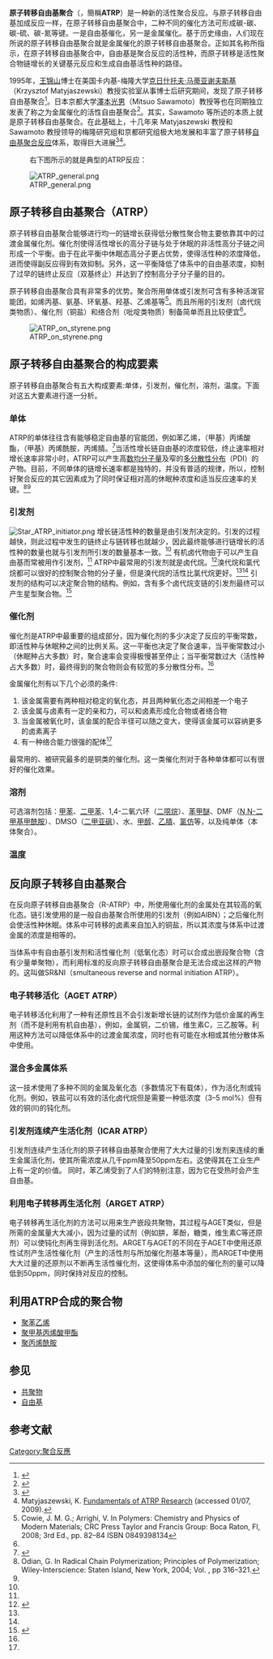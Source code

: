 '''原子转移自由基聚合'''（{{lang-en|'''Atom-transfer radical-polymerization'''}}，簡稱'''ATRP'''）是一种新的活性聚合反应。与原子转移自由基加成反应一样，在原子转移自由基聚合中，二种不同的催化方法可形成碳-碳、碳-硫、碳-氮等键。一是自由基催化，另一是金属催化。基于历史缘由，人们现在所说的原子转移自由基聚合就是金属催化的原子转移自由基聚合。正如其名称所指示，在原子转移自由基聚合中，自由基是聚合反应的活性种，而原子转移是活性聚合物链增长的关键基元反应和生成自由基活性种的路径。

1995年，[[王锦山|王锦山]]博士在美国卡内基-梅隆大学[[克日什托夫·马蒂亚谢夫斯基|克日什托夫·马蒂亚谢夫斯基]]（Krzysztof Matyjaszewski）教授实验室从事博士后研究期间，发现了原子转移自由基聚合<ref name="Wang-Matyja 1995 jacs">{{cite journal
|journal = [[J._Am._Chem._Soc.|J. Am. Chem. Soc.]]|year = 1995|volume = 117|pages = 5614–5615|doi = 10.1021/ja00125a035
|title = Controlled/"living" radical polymerization. Atom transfer radical polymerization in the presence of transition-metal complexes
|author1 = Wang, J-S|author2 = Matyjaszewski, K
}}</ref>。日本京都大学[[澤本光男|澤本光男]]（Mitsuo Sawamoto）教授等也在同期独立发表了称之为金属催化的活性自由基聚合<ref name="Sawamoto Group 1995 macromol">{{cite journal
|journal = [[Macromolecules_(journal)|Macromolecules]]|year = 1995|volume = 28|pages = 1721–1723|doi = 10.1021/ma00109a056
|title = Polymerization of Methyl Methacrylate with the Carbon Tetrachloride/Dichlorotris-(triphenylphosphine)ruthenium(II)/Methylaluminum Bis(2,6-di-tert-butylphenoxide) Initiating System: Possibility of Living Radical Polymerization
|author1 = Kato, M|author2 = Kamigaito, M|author3 = Sawamoto, M|author4 = Higashimura, T
}}</ref>。其实，Sawamoto 等所述的本质上就是原子转移自由基聚合。在此基础上，十几年来 Matyjaszewski 教授和 Sawamoto 教授领导的梅隆研究组和京都研究组极大地发展和丰富了原子转移[[自由基聚合反应|自由基聚合反应]]体系，取得巨大进展<ref name="Chem. Rev. 2001">{{cite journal
|last1=Matyjaszewski|first1=Krzysztof|last2=Xia|first2=Jianhui
|title=Atom Transfer Radical Polymerization
|journal=[[Chemical_Reviews|Chemical Reviews]]|volume=101|issue=9|pages=2921-90|year=2001|pmid=11749397|doi=10.1021/cr940534g
}}</ref><ref name="Matyja Fundamentals">Matyjaszewski, K. [http://www.chem.cmu.edu/groups/maty/about/research/03.html Fundamentals of ATRP Research] {{Wayback|url=http://www.chem.cmu.edu/groups/maty/about/research/03.html |date=20090222022449 }} (accessed 01/07, 2009).</ref>。
:右下图所示的就是典型的ATRP反应：
[[Image:ATRP_general.png|thumb]]

==原子转移自由基聚合（ATRP）==
原子转移自由基聚合能够进行均一的链增长获得低分散性聚合物主要依靠其中的过渡金属催化剂。催化剂使得活性增长的高分子链与处于休眠的非活性高分子链之间形成一个平衡。由于在此平衡中休眠态高分子更占优势，使得活性种的浓度降低，进而使得副反应得到有效抑制。另外，这一平衡降低了体系中的自由基浓度，抑制了过早的链终止反应（双基终止）并达到了控制高分子分子量的目的。

原子转移自由基聚合具有非常多的优势。聚合所用单体或引发剂可含有多种活泼官能团，如烯丙基、氨基、环氧基、羟基、乙烯基等<ref>Cowie, J. M. G.; Arrighi, V. In Polymers: Chemistry and Physics of Modern Materials; CRC Press Taylor and Francis Group: Boca Raton, Fl, 2008; 3rd Ed., pp. 82–84 ISBN 0849398134</ref>。而且所用的引发剂（卤代烷类物质）、催化剂（铜盐）和络合剂（吡啶类物质）制备简单而且比较便宜<ref name="Matyja Fundamentals"/>。

[[Image:ATRP_on_styrene.png|thumb]]

==原子转移自由基聚合的构成要素==
原子转移自由基聚合有五大构成要素:单体，引发剂，催化剂，溶剂，温度。下面对这五大要素进行逐一分析。

===单体===
ATRP的单体往往含有能够稳定自由基的官能团，例如苯乙烯，（甲基）丙烯酸酯，（甲基）丙烯酰胺，丙烯腈。<ref>{{cite journal
|title = Atom Transfer Radical Polymerization and the Synthesis of Polymeric Materials
|journal = [[Adv._Mater.|Adv. Mater.]]
|year = 1998
|volume = 10
|pages = 901
|url = http://onlinelibrary.wiley.com/doi/10.1002/(SICI)1521-4095(199808)10:12%3C901::AID-ADMA901%3E3.0.CO;2-B/abstract
|author1 = Patten, T. E
|author2 = Matyjaszewski, K
|access-date = 2014-11-16
|archive-date = 2018-03-14
|archive-url = https://web.archive.org/web/20180314015828/http://onlinelibrary.wiley.com/doi/10.1002/(SICI)1521-4095(199808)10:12%3C901::AID-ADMA901%3E3.0.CO;2-B/abstract
|dead-url = no
}}</ref>当活性增长链自由基的浓度较低，终止速率相对增长速率非常小时，ATRP可以产生高[[数均分子量|数均分子量]]及窄的[[多分散性分布|多分散性分布]]（PDI）的产物。目前，不同单体的链增长速率都是独特的，并没有普适的规律，所以，控制好聚合反应的其它因素成为了同时保证相对高的休眠种浓度和适当反应速率的关键。<ref name=Odian>Odian, G. In Radical Chain Polymerization; Principles of Polymerization; Wiley-Interscience: Staten Island, New York, 2004; Vol. , pp 316–321.
</ref><ref name="Chem. Rev. 2001"/>

===引发剂===
[[File:Star_ATRP_initiator.png|thumb]]
增长链活性种的数量是由引发剂决定的。引发的过程越快，则此过程中发生的链终止与链转移也就越少，因此最终能够进行链增长的活性种的数量也就与引发剂所引发的数量基本一致。<ref name="Chem. Rev. 2001"/> 有机卤代物由于可以产生自由基而常被用作引发剂，<ref name="Odian"/> ATRP中最常用的引发剂就是卤代烷。<ref name="Nat. Chem. 2009">{{cite journal
|last=Matyjaszewski|first=Krzysztof|coauthors=Nicolay V. Tsarevsky
|title=Nanostructured functional materials prepared by atom transfer radical polymerization
|journal=Nature Chemistry|year=2009|volume=1|pages=276–288|doi=10.1038/NCHEM.257|issue=4
}}</ref>溴代烷和氯代烷都可以很好的控制聚合物的分子量，但是溴代烷的活性比氯代烷更好。<ref name="Odian"/><ref name="Chem. Rev. 2001"/>
引发剂的结构可以决定聚合物的结构。例如，含有多个卤代烷支链的引发剂最终可以产生星型聚合物。<ref name="Aldrich">{{cite web
|last=Jakubowski
|first=Wojciech
|title=Complete Tools for the Synthesis of Well-Defined Functionalized Polymers via ATRP
|url=http://www.sigmaaldrich.com/materials-science/polymer-science/atrp.html
|publisher=Sigma-Aldrich
|accessdate=21 July 2010
|archive-date=2020-10-22
|archive-url=https://web.archive.org/web/20201022210000/https://www.sigmaaldrich.com/materials-science/polymer-science/atrp.html
|dead-url=no
}}</ref>

===催化剂===
催化剂是ATRP中最重要的组成部分，因为催化剂的多少决定了反应的平衡常数，即活性种与休眠种之间的比例关系。这一平衡也决定了聚合速率，当平衡常数过小（休眠种占大多数）时，聚合速率会变得极慢甚至停止；当平衡常数过大（活性种占大多数）时，最终得到的聚合物则会有较宽的多分散性分布。<ref name="Chem. Rev. 2001"/>

金属催化剂有以下几个必须的条件:
#该金属需要有两种相对稳定的氧化态，并且两种氧化态之间相差一个电子
#该金属与卤素有一定的亲和力，可以和卤素形成化合物或者络合物
#当金属被氧化时，该金属的配合半径可以随之变大，使得该金属可以容纳更多的卤素离子
#有一种络合能力很强的配体<ref name="Odian"/>

最常用的、被研究最多的是铜类的催化剂。这一类催化剂对于各种单体都可以有很好的催化效果。

===溶剂===
可选溶剂包括：[[甲苯|甲苯]]、[[二甲苯|二甲苯]]、1,4-二氧六环（[[二噁烷|二噁烷]]）、[[苯甲醚|苯甲醚]]、DMF（[[N,N-二甲基甲酰胺|N,N-二甲基甲酰胺]]）、DMSO（[[二甲亚砜|二甲亚砜]]）、水、[[甲醇|甲醇]]、[[乙腈|乙腈]]、[[氯仿|氯仿]]等，以及纯单体（本体聚合）。

===温度===

==反向原子转移自由基聚合==
在反向原子转移自由基聚合（R-ATRP）中，所使用催化剂的金属处在其较高的氧化态。链引发使用的是一般自由基聚合所使用的引发剂（例如AIBN）；之后催化剂会使活性种休眠。体系中可转移的卤素来自加入的铜盐，所以其浓度与体系中过渡金属的浓度是相等的。

当体系中有自由基引发剂和活性催化剂（低氧化态）时可以合成出嵌段聚合物（含有少量单聚物），而利用标准的反向原子转移自由基聚合是无法合成出这样的产物的。这叫做SR&NI（smultaneous reverse and normal initiation ATRP）。

===电子转移活化（AGET ATRP）===
电子转移活化利用了一种有还原性且不会引发新增长链的试剂作为低价金属的再生剂（而不是利用有机自由基），例如，金属铜，二价锡，维生素C，三乙胺等。利用这种方法可以降低体系中的过渡金属浓度，同时也有可能在水相或其他分散体系中使用。

===混合多金属体系===
这一技术使用了多种不同的金属及氧化态（多数情况下有载体），作为活化剂或钝化剂。例如，铁盐可以有效的活化卤代烷但是需要一种低浓度（3–5 mol%）但有效的铜(II)的钝化剂。

===引发剂连续产生活化剂（ICAR ATRP）===
引发剂连续产生活化剂的原子转移自由基聚合使用了大大过量的引发剂来连续的重生金属活化剂，使其所需浓度从几千ppm降至50ppm左右。这使得其在工业生产上有一定的价值。
同时，苯乙烯受到了人们的特别注意，因为它在受热时会产生自由基。

===利用电子转移再生活化剂（ARGET ATRP）===
电子转移再生活化剂的方法可以用来生产嵌段共聚物，其过程与AGET类似，但是所需的金属量大大减小，因为过量的试剂（例如肼，苯酚，糖类，维生素C等还原剂）可以使钝化剂再生得到活化剂。ARGET与AGET的不同在于AGET中使用还原性试剂产生活性催化剂（产生的活性剂与所加催化剂基本等量），而ARGET中使用大大过量的还原剂以不断再生活性催化剂，这使得体系中添加的催化剂的量可以降低到50ppm，同时保持对反应的控制。

==利用ATRP合成的聚合物==
*[[聚苯乙烯|聚苯乙烯]]
*[[聚甲基丙烯酸甲酯|聚甲基丙烯酸甲酯]]
*[[聚丙烯酰胺|聚丙烯酰胺]]

==参见==
*[[共聚物|共聚物]]
*[[自由基|自由基]]

==参考文献==
{{reflist|2}}

[[Category:聚合反應|Category:聚合反應]]